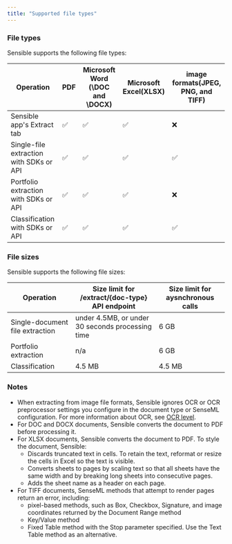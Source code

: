 ```yaml
---
title: "Supported file types"
---
```


### File types

Sensible supports the following file types:

| Operation                               | PDF | Microsoft Word (\DOC and \DOCX) | Microsoft Excel(XLSX) | image formats(JPEG, PNG, and TIFF) |
| --------------------------------------- | --- | ----------------------------- | --------------------- | ---------------------------------- |
| Sensible app's Extract tab              | ✅   | ✅                             | ✅                     | ❌                                  |
| Single-file extraction with SDKs or API | ✅   | ✅                             | ✅                     | ✅                                  |
| Portfolio extraction with SDKs or API   | ✅   | ✅                             | ✅                     | ❌                                  |
| Classification with SDKs or API         | ✅   | ✅                             | ✅                     | ✅                                  |

### File sizes

Sensible supports the following file sizes:

| Operation                       | Size limit for /extract/\{doc-type} API endpoint  | Size limit for aysnchronous calls |
| ------------------------------- | ------------------------------------------------ | --------------------------------- |
| Single-document file extraction | under 4.5MB, or under 30 seconds processing time | 6 GB                              |
| Portfolio extraction            | n/a                                              | 6 GB                              |
| Classification                  | 4.5 MB                                           | 4.5 MB                            |

### Notes

* When extracting from image file formats, Sensible ignores OCR or OCR preprocessor settings you configure in the document type or SenseML configuration. For more information about OCR, see [OCR level](/senseml-reference/document-type-settings/ocr-level).
* For DOC and DOCX documents, Sensible converts the document to PDF before processing it.
* For XLSX documents, Sensible converts the document to PDF. To style the document, Sensible:  
   * Discards truncated text in cells. To retain the text, reformat or resize the cells in Excel so the text is visible.  
   * Converts sheets to pages by scaling text so that all sheets have the same width and by breaking long sheets into consecutive pages.  
   * Adds the sheet name as a header on each page.
* For TIFF documents, SenseML methods that attempt to render pages return an error, including:  
   * pixel-based methods, such as Box, Checkbox, Signature, and image coordinates returned by the Document Range method  
   * Key/Value method  
   * Fixed Table method with the Stop parameter specified. Use the Text Table method as an alternative.